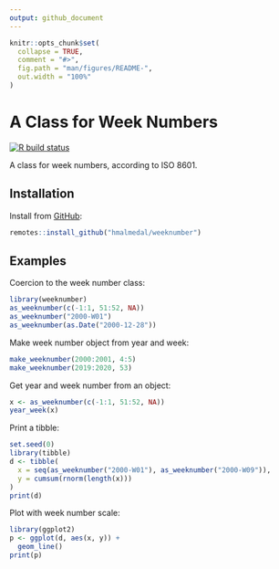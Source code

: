 ```yaml
---
output: github_document
---
```


<!-- README.md is generated from README.Rmd. Please edit that file -->

```r
knitr::opts_chunk$set(
  collapse = TRUE,
  comment = "#>",
  fig.path = "man/figures/README-",
  out.width = "100%"
)
```
# A Class for Week Numbers

<!-- badges: start -->
[![R build status](https://github.com/hmalmedal/weeknumber/workflows/R-CMD-check/badge.svg)](https://github.com/hmalmedal/weeknumber/actions)
<!-- badges: end -->

A class for week numbers, according to ISO 8601.

## Installation

Install from [GitHub](https://github.com/hmalmedal/weeknumber):

```r
remotes::install_github("hmalmedal/weeknumber")
```

## Examples

Coercion to the week number class:

```r
library(weeknumber)
as_weeknumber(c(-1:1, 51:52, NA))
as_weeknumber("2000-W01")
as_weeknumber(as.Date("2000-12-28"))
```

Make week number object from year and week:

```r
make_weeknumber(2000:2001, 4:5)
make_weeknumber(2019:2020, 53)
```

Get year and week number from an object:

```r
x <- as_weeknumber(c(-1:1, 51:52, NA))
year_week(x)
```

Print a tibble:

```r
set.seed(0)
library(tibble)
d <- tibble(
  x = seq(as_weeknumber("2000-W01"), as_weeknumber("2000-W09")),
  y = cumsum(rnorm(length(x)))
)
print(d)
```

Plot with week number scale:

```r
library(ggplot2)
p <- ggplot(d, aes(x, y)) +
  geom_line()
print(p)
```
